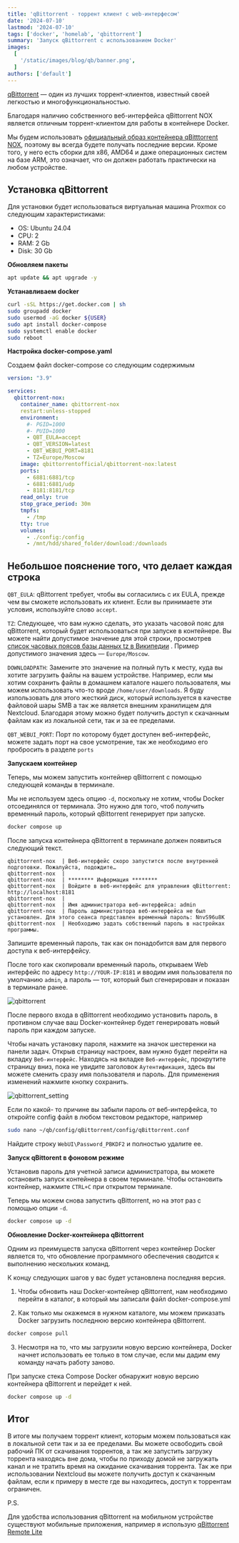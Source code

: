 ```yaml
---
title: 'qBittorrent - торрент клиент с web-интерфесом'
date: '2024-07-10'
lastmod: '2024-07-10'
tags: ['docker', 'homelab', 'qbittorrent']
summary: 'Запуск qBittorrent с использованием Docker'
images:
  [
    '/static/images/blog/qb/banner.png',
  ]
authors: ['default']
---
```


[qBittorrent](https://github.com/qbittorrent/qBittorrent) — один из лучших торрент-клиентов, известный своей легкостью и многофункциональностью.

Благодаря наличию собственного веб-интерфейса qBittorrent NOX является отличным торрент-клиентом для работы в контейнере Docker.

Мы будем использовать [официальный образ контейнера qBitttorrent NOX](https://hub.docker.com/r/qbittorrentofficial/qbittorrent-nox), поэтому вы всегда будете получать последние версии. Кроме того, у него есть сборки для x86, AMD64 и даже операционных систем на базе ARM, это означает, что он должен работать практически на любом устройстве.

## Установка qBittorrent

Для установки будет использоваться виртуальная машина Proxmox со следующим характеристиками:

- OS: Ubuntu 24.04
- CPU: 2
- RAM: 2 Gb
- Disk: 30 Gb

**Обновляем пакеты**

```bash
apt update && apt upgrade -y
```

**Устанавливаем docker**

```bash
curl -sSL https://get.docker.com | sh
sudo groupadd docker
sudo usermod -aG docker ${USER}
sudo apt install docker-compose
sudo systemctl enable docker
sudo reboot
```

**Настройка docker-compose.yaml**

Создаем файл docker-compose со следующим содержимым 

```yaml:docker-compose.yml
version: "3.9"

services:
  qbittorrent-nox:
    container_name: qbittorrent-nox
    restart:unless-stopped
    environment:
      #- PGID=1000
      #- PUID=1000
      - QBT_EULA=accept
      - QBT_VERSION=latest
      - QBT_WEBUI_PORT=8181
      - TZ=Europe/Moscow
    image: qbittorrentofficial/qbittorrent-nox:latest
    ports:
      - 6881:6881/tcp
      - 6881:6881/udp
      - 8181:8181/tcp
    read_only: true
    stop_grace_period: 30m
    tmpfs:
      - /tmp
    tty: true
    volumes:
      - ./config:/config
      - /mnt/hdd/shared_folder/download:/downloads
```

## Небольшое пояснение того, что делает каждая строка

`QBT_EULA`: qBittorrent требует, чтобы вы согласились с их EULA, прежде чем вы сможете использовать их клиент. Если вы принимаете эти условия, используйте слово `accept`.

`TZ`: Следующее, что вам нужно сделать, это указать часовой пояс для qBittorrent, который будет использоваться при запуске в контейнере. Вы можете найти допустимое значение для этой строки, просмотрев [список часовых поясов базы данных tz в Википедии](https://en.wikipedia.org/wiki/List_of_tz_database_time_zones) . Пример допустимого значения здесь — `Europe/Moscow`.

`DOWNLOADPATH`: Замените это значение на полный путь к месту, куда вы хотите загрузить файлы на вашем устройстве. Например, если мы хотим сохранить файлы в домашнем каталоге нашего пользователя, мы можем использовать что-то вроде `/home/user/downloads`. Я буду изпользовать для этого жесткий диск, который используется в качестве файловой шары SMB а так же является внешним хранилищем для Nextcloud. Благодаря этому можно будет получить доступ к скачанным файлам как из локальной сети, так и за ее пределами.

`QBT_WEBUI_PORT`: Порт по которому будет доступен веб-интерфейс, можете задать порт на свое усмотрение, так же необходимо его пробросить в разделе `ports`

**Запускаем контейнер**

Теперь, мы можем запустить контейнер qBittorrent с помощью следующей команды в терминале.

Мы не используем здесь опцию  `-d`, поскольку не хотим, чтобы Docker отсоединялся от терминала. Это нужно для того, чтоб получить временный пароль, который qBittorrent генерирует при запуске.

```bash
docker compose up
```
После запуска контейнера qBittorrent в терминале должен появиться следующий текст.

```
qbittorrent-nox  | Веб-интерфейс скоро запустится после внутренней подготовки. Пожалуйста, подождите…
qbittorrent-nox  | 
qbittorrent-nox  | ******** Информация ********
qbittorrent-nox  | Войдите в веб-интерфейс для управления qBittorrent: http://localhost:8181
qbittorrent-nox  | 
qbittorrent-nox  | Имя администратора веб-интерфейса: admin
qbittorrent-nox  | Пароль администратора веб-интерфейса не был установлен. Для этого сеанса представлен временный пароль: NnvS96u8K
qbittorrent-nox  | Необходимо задать собственный пароль в настройках программы.
```

Запишите временный пароль, так как он понадобится вам для первого доступа к веб-интерфейсу.

После того как скопировали временный пароль, открываем Web интерфейс по адресу `http://YOUR-IP:8181` и вводим имя пользователя по умолчанию `admin`, а пароль — тот, который был сгенерирован и показан в терминале ранее.

![qbittorrent](/static/images/blog/qb/qb.png)

После первого входа в qBittorrent необходимо установить пароль, в противном случае ваш Docker-контейнер будет генерировать новый пароль при каждом запуске.

Чтобы начать установку пароля, нажмите на значок шестеренки на панели задач. Открыв страницу настроек, вам нужно будет перейти на вкладку `Веб-интерфейс`. Находясь на вкладке `Веб-интерфейс`, прокрутите страницу вниз, пока не увидите заголовок `Аутентификация`, здесь вы можете сменить сразу имя пользователя и пароль. Для применения изменений нажмите кнопку сохранить.

![qbittorrent_setting](/static/images/blog/qb/qb_setting.png)

Если по какой- то причине вы забыли пароль от веб-интерфейса, то откройте config файл в любом текстовом редакторе, например

```bash
sudo nano ~/qb/config/qBittorrent/config/qBittorrent.conf
```
Найдите строку `WebUI\Password_PBKDF2` и полностью удалите ее.

**Запуск qBittorent в фоновом режиме**

Установив пароль для учетной записи администратора, вы можете остановить запуск контейнера в своем терминале. Чтобы остановить контейнер, нажмите `CTRL+C` при открытом терминале.

Теперь мы можем снова запустить qBittorrent, но на этот раз с помощью опции `-d`.

```bash
docker compose up -d
```

**Обновление Docker-контейнера qBittorrent**

Одним из преимуществ запуска qBittorrent через контейнер Docker является то, что обновление программного обеспечения сводится к выполнению нескольких команд.

К концу следующих шагов у вас будет установлена ​​последняя версия.

1. Чтобы обновить наш Docker-контейнер qBittorrent, нам необходимо перейти в каталог, в который мы записали файл docker-compose.yml

2. Как только мы окажемся в нужном каталоге, мы можем приказать Docker загрузить последнюю версию контейнера qBittorrent.

```bash
docker compose pull
```
3. Несмотря на то, что мы загрузили новую версию контейнера, Docker начнет использовать ее только в том случае, если мы дадим ему команду начать работу заново.

При запуске стека Compose Docker обнаружит новую версию контейнера qBittorrent и перейдет к ней.

```bash
docker compose up -d
```
## Итог

В итоге мы получаем торрент клиент, которым можем пользоваться как в локальной сети так и за ее пределами.
Вы можете освободить свой рабочий ПК от скачивания торрентов, а так же запустить загрузку торрента находясь вне дома, чтобы по приходу домой не загружать канал и не тратить время на ожидание скачивания торрента.
Так же при использовании Nextcloud вы можете получить доступ к скачанным файлам, если к примеру в месте где вы находитесь, доступ к торрентам ограничен.

P.S.

Для удобства использования qBittorrent на мобильном устройстве существуют мобильные приложения, например я использую [qBittorrent Remote Lite](https://play.google.com/store/apps/details?id=me.fengmlo.qbRemoteFree&hl=ru)